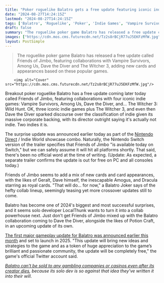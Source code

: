 ```yaml
---
title: "Poker roguelike Balatro gets a free update featuring iconic indie games like The Witcher 3, Vampire Survivors, and Among Us, and yes you read that right"
date: "2024-08-27T14:24:15Z"
lastmod: "2024-08-27T14:24:15Z"
tags: ['Balatro', 'Roguelike', 'Poker', 'Indie Games', 'Vampire Survivors', 'Among Us', 'Dave the Diver', 'The Witcher 3', 'Nintendo Switch', 'PC', 'Crossover']
draft: false
summary: "The roguelike poker game Balatro has released a free update called Friends of Jimbo, featuring collaborations with Vampire Survivors, Among Us, Dave the Diver and The Witcher 3, adding new cards and appearances based on these popular games."
images: ["https://cdn.mos.cms.futurecdn.net/Tz2s8rBCjR77uJ5EKFzMfW.jpg"]
layout: PostSimple
---
```

> The roguelike poker game Balatro has released a free update called Friends of Jimbo, featuring collaborations with Vampire Survivors, Among Us, Dave the Diver and The Witcher 3, adding new cards and appearances based on these popular games.


        <img alt="Cover" src="https://cdn.mos.cms.futurecdn.net/Tz2s8rBCjR77uJ5EKFzMfW.jpg"/>
        
Breakout poker roguelike Balatro has a free update coming later today called Friends of Jimbo, featuring collaborations with four iconic indie games: Vampire Survivors, Among Us, Dave the Diver, and... The Witcher 3: Wild Hunt. OK, three iconic indie games plus The Witcher 3, and even then Dave the Diver sparked discourse over the classification of indie given its massive corporate backing, with its director outright saying it's actually not indie. Two indies it is. 

The surprise update was announced earlier today as part of the [Nintendo Direct](https://www.gamesradar.com/tag/nintendo-direct/) / Indie World showcase combo. Naturally, the Nintendo Switch version of the trailer specifies that Friends of Jimbo "is available today on Switch," but we can safely assume it will hit all platforms shortly. That said, there's been no official word at the time of writing. (Update: As expected, a separate trailer confirms the update is out for free on PC and all consoles today.)

Friends of Jimbo seems to add a mix of new cards and card appearances, with the likes of Geralt, Dave himself, the inescapable Amogus, and Dracula starring as royal cards. "That will do... for now," a Balatro Joker says of the hefty collab lineup, seemingly teasing yet more crossover updates still to come. 

Balatro has become one of 2024's biggest and most successful surprises, and it seems solo developer LocalThunk wants to turn it into a collab powerhouse next. Just don't get Friends of Jimbo mixed up with the Balatro collaboration coming to Dave the Diver, alongside the likes of Potion Craft, in an upcoming update of its own. 

[<u>The first major gameplay update for Balatro was announced earlier this month</u>](https://www.gamesradar.com/games/roguelike/balatro-is-getting-a-major-gameplay-update-this-year-with-new-ideas-and-strategies-as-the-roguelike-poker-sensation-sells-2-million-copies/) and set to launch in 2025. "This update will bring new ideas and strategies to the game and as a token of huge appreciation to the game’s brilliant and passionate community, the update will be completely free," the game's official Twitter account said. 

[<u><em>Balatro can't be sold to any gambling companies or casinos even after its creator dies</em></u>](https://www.gamesradar.com/games/roguelike/roguelike-hit-balatro-cant-be-sold-to-any-gambling-companies-or-casinos-even-after-its-creator-dies-because-its-solo-dev-is-so-against-that-idea-theyve-written-it-into-their-will/)*, because its solo dev is so against that idea they've written it into their will.*
        